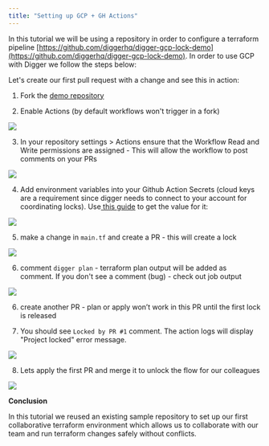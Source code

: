 ```yaml
---
title: "Setting up GCP + GH Actions"
---
```




In this tutorial we will be using a repository in order to configure a terraform pipeline [https://github.com/diggerhq/digger-gcp-lock-demo](https://github.com/diggerhq/digger-gcp-lock-demo). In order to use GCP with Digger we follow the steps below:


Let's create our first pull request with a change and see this in action:

1. Fork the [demo repository](https://github.com/diggerhq/digger-gcp-lock-demo)

2. Enable Actions (by default workflows won't trigger in a fork)

![](images/configuration/1.webp)

3.  In your repository settings > Actions ensure that the Workflow Read and Write permissions are assigned - This will allow the workflow to post comments on your PRs

![](images/configuration/2.webp)

4.  Add environment variables into your Github Action Secrets (cloud keys are a requirement since digger needs to connect to your account for coordinating locks). Use[ this guide](https://developers.google.com/workspace/guides/create-credentials) to get the value for it:  
  
![](/images/gcp/1.png)

5. make a change in `main.tf` and create a PR - this will create a lock

![](/images/gcp/2.png)

6. comment `digger plan` \- terraform plan output will be added as comment. If you don't see a comment (bug) - check out job output

![](/images/gcp/3.png)

6. create another PR - plan or apply won’t work in this PR until the first lock is released

7. You should see `Locked by PR #1` comment. The action logs will display "Project locked" error message.

![](/images/gcp/4.png)

8.  Lets apply the first PR and merge it to unlock the flow for our colleagues

![](/images/gcp/image.png)

**Conclusion**

In this tutorial we reused an existing sample repository to set up our first collaborative terraform environment which allows us to collaborate with our team and run terraform changes safely without conflicts.




